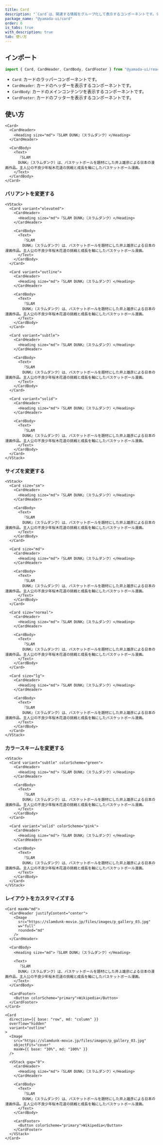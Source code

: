 ```yaml
---
title: Card
description: "`Card`は、関連する情報をグループ化して表示するコンポーネントです。デフォルトでは、`section`要素をレンダリングします。"
package_name: "@yamada-ui/card"
order: 6
is_tabs: true
with_description: true
tab: 使い方
---
```


## インポート

```ts
import { Card, CardHeader, CardBody, CardFooter } from "@yamada-ui/react"
```

- `Card`: カードのラッパーコンポーネントです。
- `CardHeader`: カードのヘッダーを表示するコンポーネントです。
- `CardBody`: カードのメインコンテンツを表示するコンポーネントです。
- `CardFooter`: カードのフッターを表示するコンポーネントです。

## 使い方

```tsx
<Card>
  <CardHeader>
    <Heading size="md">『SLAM DUNK』（スラムダンク）</Heading>
  </CardHeader>

  <CardBody>
    <Text>
      『SLAM
      DUNK』（スラムダンク）は、バスケットボールを題材にした井上雄彦による日本の漫画作品。主人公の不良少年桜木花道の挑戦と成長を軸にしたバスケットボール漫画。
    </Text>
  </CardBody>
</Card>
```

### バリアントを変更する

```tsx
<VStack>
  <Card variant="elevated">
    <CardHeader>
      <Heading size="md">『SLAM DUNK』（スラムダンク）</Heading>
    </CardHeader>

    <CardBody>
      <Text>
        『SLAM
        DUNK』（スラムダンク）は、バスケットボールを題材にした井上雄彦による日本の漫画作品。主人公の不良少年桜木花道の挑戦と成長を軸にしたバスケットボール漫画。
      </Text>
    </CardBody>
  </Card>

  <Card variant="outline">
    <CardHeader>
      <Heading size="md">『SLAM DUNK』（スラムダンク）</Heading>
    </CardHeader>

    <CardBody>
      <Text>
        『SLAM
        DUNK』（スラムダンク）は、バスケットボールを題材にした井上雄彦による日本の漫画作品。主人公の不良少年桜木花道の挑戦と成長を軸にしたバスケットボール漫画。
      </Text>
    </CardBody>
  </Card>

  <Card variant="subtle">
    <CardHeader>
      <Heading size="md">『SLAM DUNK』（スラムダンク）</Heading>
    </CardHeader>

    <CardBody>
      <Text>
        『SLAM
        DUNK』（スラムダンク）は、バスケットボールを題材にした井上雄彦による日本の漫画作品。主人公の不良少年桜木花道の挑戦と成長を軸にしたバスケットボール漫画。
      </Text>
    </CardBody>
  </Card>

  <Card variant="solid">
    <CardHeader>
      <Heading size="md">『SLAM DUNK』（スラムダンク）</Heading>
    </CardHeader>

    <CardBody>
      <Text>
        『SLAM
        DUNK』（スラムダンク）は、バスケットボールを題材にした井上雄彦による日本の漫画作品。主人公の不良少年桜木花道の挑戦と成長を軸にしたバスケットボール漫画。
      </Text>
    </CardBody>
  </Card>
</VStack>
```

### サイズを変更する

```tsx
<VStack>
  <Card size="sm">
    <CardHeader>
      <Heading size="md">『SLAM DUNK』（スラムダンク）</Heading>
    </CardHeader>

    <CardBody>
      <Text>
        『SLAM
        DUNK』（スラムダンク）は、バスケットボールを題材にした井上雄彦による日本の漫画作品。主人公の不良少年桜木花道の挑戦と成長を軸にしたバスケットボール漫画。
      </Text>
    </CardBody>
  </Card>

  <Card size="md">
    <CardHeader>
      <Heading size="md">『SLAM DUNK』（スラムダンク）</Heading>
    </CardHeader>

    <CardBody>
      <Text>
        『SLAM
        DUNK』（スラムダンク）は、バスケットボールを題材にした井上雄彦による日本の漫画作品。主人公の不良少年桜木花道の挑戦と成長を軸にしたバスケットボール漫画。
      </Text>
    </CardBody>
  </Card>

  <Card size="normal">
    <CardHeader>
      <Heading size="md">『SLAM DUNK』（スラムダンク）</Heading>
    </CardHeader>

    <CardBody>
      <Text>
        『SLAM
        DUNK』（スラムダンク）は、バスケットボールを題材にした井上雄彦による日本の漫画作品。主人公の不良少年桜木花道の挑戦と成長を軸にしたバスケットボール漫画。
      </Text>
    </CardBody>
  </Card>

  <Card size="lg">
    <CardHeader>
      <Heading size="md">『SLAM DUNK』（スラムダンク）</Heading>
    </CardHeader>

    <CardBody>
      <Text>
        『SLAM
        DUNK』（スラムダンク）は、バスケットボールを題材にした井上雄彦による日本の漫画作品。主人公の不良少年桜木花道の挑戦と成長を軸にしたバスケットボール漫画。
      </Text>
    </CardBody>
  </Card>
</VStack>
```

### カラースキームを変更する

```tsx
<VStack>
  <Card variant="subtle" colorScheme="green">
    <CardHeader>
      <Heading size="md">『SLAM DUNK』（スラムダンク）</Heading>
    </CardHeader>

    <CardBody>
      <Text>
        『SLAM
        DUNK』（スラムダンク）は、バスケットボールを題材にした井上雄彦による日本の漫画作品。主人公の不良少年桜木花道の挑戦と成長を軸にしたバスケットボール漫画。
      </Text>
    </CardBody>
  </Card>

  <Card variant="solid" colorScheme="pink">
    <CardHeader>
      <Heading size="md">『SLAM DUNK』（スラムダンク）</Heading>
    </CardHeader>

    <CardBody>
      <Text>
        『SLAM
        DUNK』（スラムダンク）は、バスケットボールを題材にした井上雄彦による日本の漫画作品。主人公の不良少年桜木花道の挑戦と成長を軸にしたバスケットボール漫画。
      </Text>
    </CardBody>
  </Card>
</VStack>
```

### レイアウトをカスタマイズする

```tsx
<Card maxW="md">
  <CardHeader justifyContent="center">
    <Image
      src="https://slamdunk-movie.jp/files/images/p_gallery_03.jpg"
      w="full"
      rounded="md"
    />
  </CardHeader>

  <CardBody>
    <Heading size="md">『SLAM DUNK』（スラムダンク）</Heading>

    <Text>
      『SLAM
      DUNK』（スラムダンク）は、バスケットボールを題材にした井上雄彦による日本の漫画作品。主人公の不良少年桜木花道の挑戦と成長を軸にしたバスケットボール漫画。
    </Text>
  </CardBody>

  <CardFooter>
    <Button colorScheme="primary">Wikipedia</Button>
  </CardFooter>
</Card>
```

```tsx
<Card
  direction={{ base: "row", md: "column" }}
  overflow="hidden"
  variant="outline"
>
  <Image
    src="https://slamdunk-movie.jp/files/images/p_gallery_03.jpg"
    objectFit="cover"
    maxW={{ base: "30%", md: "100%" }}
  />

  <VStack gap="0">
    <CardHeader>
      <Heading size="md">『SLAM DUNK』（スラムダンク）</Heading>
    </CardHeader>

    <CardBody>
      <Text>
        『SLAM
        DUNK』（スラムダンク）は、バスケットボールを題材にした井上雄彦による日本の漫画作品。主人公の不良少年桜木花道の挑戦と成長を軸にしたバスケットボール漫画。
      </Text>
    </CardBody>

    <CardFooter>
      <Button colorScheme="primary">Wikipedia</Button>
    </CardFooter>
  </VStack>
</Card>
```
